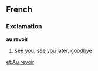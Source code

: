 ==French==
===Exclamation===
'''au revoir'''

#[[see you]], [[see you later]], [[goodbye]]

[[et:Au revoir]]